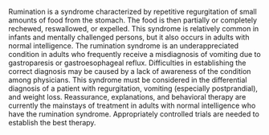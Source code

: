 {{wikify}}

Rumination is a syndrome characterized by repetitive regurgitation of small amounts of food from the stomach. The food is then partially or completely rechewed, reswallowed, or expelled. This syndrome is relatively common in infants and mentally challenged persons, but it also occurs in adults with normal intelligence. The rumination syndrome is an underappreciated condition in adults who frequently receive a misdiagnosis of vomiting due to gastroparesis or gastroesophageal reflux. Difficulties in establishing the correct diagnosis may be caused by a lack of awareness of the condition among physicians. This syndrome must be considered in the differential diagnosis of a patient with regurgitation, vomiting (especially postprandial), and weight loss. Reassurance, explanations, and behavioral therapy are currently the mainstays of treatment in adults with normal intelligence who have the rumination syndrome. Appropriately controlled trials are needed to establish the best therapy.